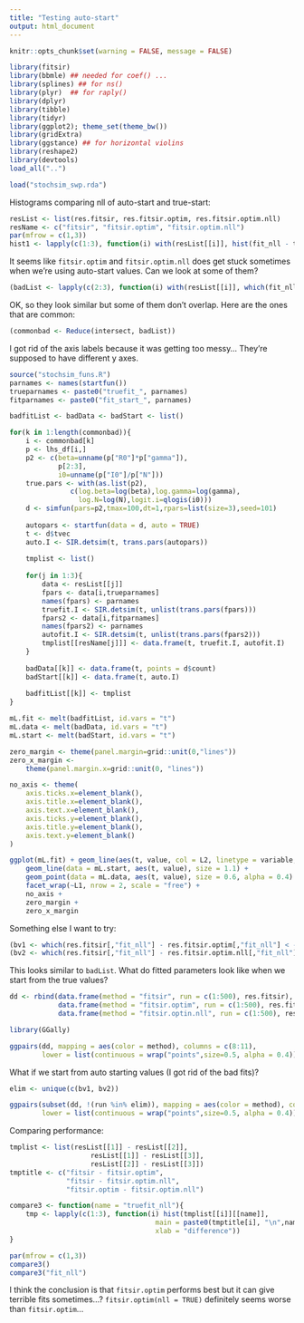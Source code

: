 ```yaml
---
title: "Testing auto-start"
output: html_document
---
```


```r
knitr::opts_chunk$set(warning = FALSE, message = FALSE)
```

```r
library(fitsir)
library(bbmle) ## needed for coef() ...
library(splines) ## for ns()
library(plyr)  ## for raply()
library(dplyr)
library(tibble)
library(tidyr)
library(ggplot2); theme_set(theme_bw())
library(gridExtra)
library(ggstance) ## for horizontal violins
library(reshape2)
library(devtools)
load_all("..")
```

```r
load("stochsim_swp.rda")
```

Histograms comparing nll of auto-start and true-start:

```r
resList <- list(res.fitsir, res.fitsir.optim, res.fitsir.optim.nll)
resName <- c("fitsir", "fitsir.optim", "fitsir.optim.nll")
par(mfrow = c(1,3))
hist1 <- lapply(c(1:3), function(i) with(resList[[i]], hist(fit_nll - truefit_nll, main = resName[i])))
```

It seems like `fitsir.optim` and `fitsir.optim.nll` does get stuck sometimes when we're using auto-start values. Can we look at some of them?

```r
(badList <- lapply(c(2:3), function(i) with(resList[[i]], which(fit_nll - truefit_nll > 1))))
```

OK, so they look similar but some of them don't overlap. Here are the ones that are common:

```r
(commonbad <- Reduce(intersect, badList))
```

I got rid of the axis labels because it was getting too messy... They're supposed to have different y axes.

```r
source("stochsim_funs.R")
parnames <- names(startfun())
trueparnames <- paste0("truefit_", parnames)
fitparnames <- paste0("fit_start_", parnames)

badfitList <- badData <- badStart <- list()

for(k in 1:length(commonbad)){
    i <- commonbad[k] 
    p <- lhs_df[i,]
    p2 <- c(beta=unname(p["R0"]*p["gamma"]),
            p[2:3],
            i0=unname(p["I0"]/p["N"]))
    true.pars <- with(as.list(p2),
               c(log.beta=log(beta),log.gamma=log(gamma),
                 log.N=log(N),logit.i=qlogis(i0)))
    d <- simfun(pars=p2,tmax=100,dt=1,rpars=list(size=3),seed=101)
    
    autopars <- startfun(data = d, auto = TRUE)
    t <- d$tvec
    auto.I <- SIR.detsim(t, trans.pars(autopars))
    
    tmplist <- list()
    
    for(j in 1:3){
        data <- resList[[j]]
        fpars <- data[i,trueparnames]
        names(fpars) <- parnames
        truefit.I <- SIR.detsim(t, unlist(trans.pars(fpars)))
        fpars2 <- data[i,fitparnames]
        names(fpars2) <- parnames
        autofit.I <- SIR.detsim(t, unlist(trans.pars(fpars2)))
        tmplist[[resName[j]]] <- data.frame(t, truefit.I, autofit.I)
    }
    
    badData[[k]] <- data.frame(t, points = d$count)
    badStart[[k]] <- data.frame(t, auto.I)
    
    badfitList[[k]] <- tmplist
}

mL.fit <- melt(badfitList, id.vars = "t")
mL.data <- melt(badData, id.vars = "t")
mL.start <- melt(badStart, id.vars = "t")

zero_margin <- theme(panel.margin=grid::unit(0,"lines"))
zero_x_margin <-
    theme(panel.margin.x=grid::unit(0, "lines"))

no_axis <- theme(
    axis.ticks.x=element_blank(),
    axis.title.x=element_blank(),
    axis.text.x=element_blank(),
    axis.ticks.y=element_blank(),
    axis.title.y=element_blank(),
    axis.text.y=element_blank()
)

ggplot(mL.fit) + geom_line(aes(t, value, col = L2, linetype = variable, group = interaction(L2,variable)), size = 1) +
    geom_line(data = mL.start, aes(t, value), size = 1.1) +
    geom_point(data = mL.data, aes(t, value), size = 0.6, alpha = 0.4) + 
    facet_wrap(~L1, nrow = 2, scale = "free") +
    no_axis +
    zero_margin +
    zero_x_margin
```

Something else I want to try:

```r
(bv1 <- which(res.fitsir[,"fit_nll"] - res.fitsir.optim[,"fit_nll"] < -1))
(bv2 <- which(res.fitsir[,"fit_nll"] - res.fitsir.optim.nll[,"fit_nll"] < -1))
```

This looks similar to `badList`. What do fitted parameters look like when we start from the true values?

```r
dd <- rbind(data.frame(method = "fitsir", run = c(1:500), res.fitsir),
            data.frame(method = "fitsir.optim", run = c(1:500), res.fitsir.optim),
            data.frame(method = "fitsir.optin.nll", run = c(1:500), res.fitsir.optim.nll))

library(GGally)

ggpairs(dd, mapping = aes(color = method), columns = c(8:11),
        lower = list(continuous = wrap("points",size=0.5, alpha = 0.4)))

```

What if we start from auto starting values (I got rid of the bad fits)?

```r
elim <- unique(c(bv1, bv2))

ggpairs(subset(dd, !(run %in% elim)), mapping = aes(color = method), columns = c(18:21),
        lower = list(continuous = wrap("points",size=0.5, alpha = 0.4)))

```

Comparing performance:

```r
tmplist <- list(resList[[1]] - resList[[2]],
                    resList[[1]] - resList[[3]],
                    resList[[2]] - resList[[3]])
tmptitle <- c("fitsir - fitsir.optim",
              "fitsir - fitsir.optim.nll",
              "fitsir.optim - fitsir.optim.nll")

compare3 <- function(name = "truefit_nll"){
    tmp <- lapply(c(1:3), function(i) hist(tmplist[[i]][[name]],
                                    main = paste0(tmptitle[i], "\n",name),
                                    xlab = "difference"))
}

par(mfrow = c(1,3))
compare3()
compare3("fit_nll")
```

I think the conclusion is that `fitsir.optim` performs best but it can give terrible fits sometimes...? `fitsir.optim(nll = TRUE)` definitely seems worse than `fitsir.optim`...